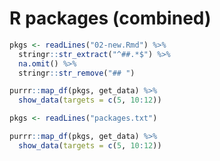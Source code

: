 # R packages (combined)

```r
pkgs <- readLines("02-new.Rmd") %>% 
  stringr::str_extract("^##.*$") %>% 
  na.omit() %>% 
  stringr::str_remove("## ")

purrr::map_df(pkgs, get_data) %>% 
  show_data(targets = c(5, 10:12))
```


```r
pkgs <- readLines("packages.txt")

purrr::map_df(pkgs, get_data) %>% 
  show_data(targets = c(5, 10:12))
```
